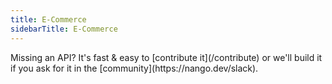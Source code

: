 ```yaml
---
title: E-Commerce
sidebarTitle: E-Commerce
---
```


<Tip>
    Missing an API? It's fast & easy to [contribute it](/contribute) or we'll build it if you ask for
    it in the [community](https://nango.dev/slack).
</Tip>

<CardGroup cols={4}>
    <Card title="Amazon" href="/integrations/all/amazon" color="#68a063" />
    <Card title="Gumroad" href="/integrations/all/gumroad" color="#68a063" />
    <Card title="Shopify" href="/integrations/all/shopify" color="#68a063" />
    <Card title="Zoho Inventory" href="/integrations/all/zoho-inventory" color="#68a063" />
</CardGroup>
